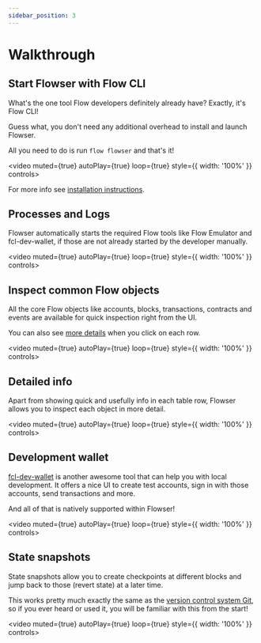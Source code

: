 ```yaml
---
sidebar_position: 3
---
```


# Walkthrough

## Start Flowser with Flow CLI

What's the one tool Flow developers definitely already have? Exactly, it's Flow CLI!

Guess what, you don't need any additional overhead to install and launch Flowser.

All you need to do is run `flow flowser` and that's it!

<video muted={true} autoPlay={true} loop={true} style={{ width: '100%' }} controls>
    <source src="/startup.mp4" type="video/mp4"/>
</video>

For more info see [installation instructions](/install).

## Processes and Logs

Flowser automatically starts the required Flow tools like Flow Emulator and fcl-dev-wallet,
if those are not already started by the developer manually.

<video muted={true} autoPlay={true} loop={true} style={{ width: '100%' }} controls>
    <source src="/processes-and-logs.mp4" type="video/mp4"/>
</video>

## Inspect common Flow objects

All the core Flow objects like accounts, blocks, transactions, contracts and events
are available for quick inspection right from the UI.

You can also see [more details](#detailed-info) when you click on each row.

<video muted={true} autoPlay={true} loop={true} style={{ width: '100%' }} controls>
    <source src="/objects-overview.mp4" type="video/mp4"/>
</video>

## Detailed info

Apart from showing quick and usefully info in each table row,
Flowser allows you to inspect each object in more detail.

<video muted={true} autoPlay={true} loop={true} style={{ width: '100%' }} controls>
    <source src="/detailed-info.mp4" type="video/mp4"/>
</video>


## Development wallet

[fcl-dev-wallet](https://github.com/onflow/fcl-dev-wallet) is another awesome tool that can help you with local development.
It offers a nice UI to create test accounts, sign in with those accounts, send transactions and more.

And all of that is natively supported within Flowser!

<video muted={true} autoPlay={true} loop={true} style={{ width: '100%' }} controls>
    <source src="/fcl-dev-wallet.mp4" type="video/mp4"/>
</video>

## State snapshots

State snapshots allow you to create checkpoints at different blocks and jump back to those (revert state) at a later time.

This works pretty much exactly the same as the [version control system Git](https://git-scm.com),
so if you ever heard or used it, you will be familiar with this from the start!

<video muted={true} autoPlay={true} loop={true} style={{ width: '100%' }} controls>
    <source src="/snapshots.mp4" type="video/mp4"/>
</video>
